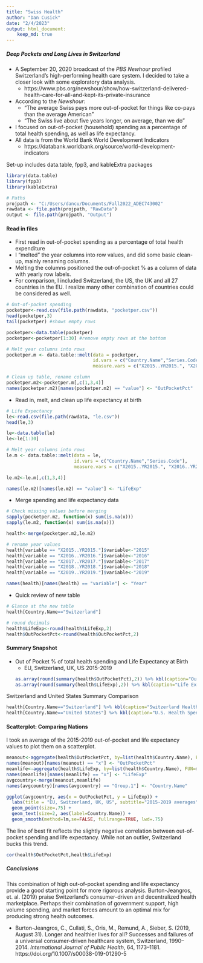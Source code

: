 ---
title: "Swiss Health"
author: "Dan Cusick"
date: "2/4/2023"
output: html_document:
    keep_md: true
---

##### **Deep Pockets and Long Lives in Switzerland**
* A September 20, 2020 broadcast of the *PBS Newhour* profiled Switzerland's high-performing health care system. I decided to take a closer look with some exploratory data analysis. 
  + https://www.pbs.org/newshour/show/how-switzerland-delivered-health-care-for-all-and-kept-its-private-insurance
* According to the *Newshour*:
  + "The average Swiss pays more out-of-pocket for things like co-pays than the average American"
  + "The Swiss live about five years longer, on average, than we do"
* I focused on out-of-pocket (household) spending as a percentage of total health spending, as well as life expectancy.
* All data is from the World Bank World Development Indicators
  + https://databank.worldbank.org/source/world-development-indicators

Set-up includes data.table, fpp3, and kableExtra packages
```{r include= FALSE}
library(data.table)
library(fpp3)
library(kableExtra)
```

```{r}
# Paths
projpath <- "C:/Users/dancu/Documents/Fall2022_ADEC743002"
rawdata <- file.path(projpath, "RawData")
output <- file.path(projpath, "Output")
```

#### **Read in files**
* First read in out-of-pocket spending as a percentage of total health expenditure
* I "melted" the year columns into row values, and did some basic clean-up, mainly renaming columns. 
* Melting the columns positioned the out-of-pocket % as a column of data with yearly row labels.
* For comparison, I included Switzerland, the US, the UK and all 27 countries in the EU. I realize many other combination of countries could be considered as well. 
```{r}
# Out-of-pocket spending 
pocketper<-read.csv(file.path(rawdata, "pocketper.csv"))
head(pocketper,3)
tail(pocketper) #shows empty rows

pocketper<-data.table(pocketper)
pocketper<-pocketper[1:30] #remove empty rows at the bottom

# Melt year columns into rows
pocketper.m <- data.table::melt(data = pocketper,
                                id.vars = c("Country.Name","Series.Code"),
                                measure.vars = c("X2015..YR2015.", "X2016..YR2016.", "X2017..YR2017.", "X2018..YR2018.","X2019..YR2019."))	

# Clean up table, rename column
pocketper.m2<-pocketper.m[,c(1,3,4)]
names(pocketper.m2)[names(pocketper.m2) == "value"] <- "OutPocketPct"
```

* Read in, melt, and clean up life expectancy at birth
```{r}
# Life Expectancy
le<-read.csv(file.path(rawdata, "le.csv"))
head(le,3)

le<-data.table(le)
le<-le[1:30]

# Melt year columns into rows
le.m <- data.table::melt(data = le,
                         id.vars = c("Country.Name","Series.Code"),
                         measure.vars = c("X2015..YR2015.", "X2016..YR2016.", "X2017..YR2017.", "X2018..YR2018.","X2019..YR2019."))	

le.m2<-le.m[,c(1,3,4)]

names(le.m2)[names(le.m2) == "value"] <- "LifeExp"
```

* Merge spending and life expectancy data
```{r}
# Check missing values before merging
sapply(pocketper.m2, function(x) sum(is.na(x)))
sapply(le.m2, function(x) sum(is.na(x)))

health<-merge(pocketper.m2,le.m2)

# rename year values
health[variable == "X2015..YR2015."]$variable<-"2015"
health[variable == "X2016..YR2016."]$variable<-"2016"
health[variable == "X2017..YR2017."]$variable<-"2017"
health[variable == "X2018..YR2018."]$variable<-"2018"
health[variable == "X2019..YR2019."]$variable<-"2019"

names(health)[names(health) == "variable"] <- "Year"
```

* Quick review of new table
```{r}
# Glance at the new table
health[Country.Name=="Switzerland"]

# round decimals
health$LifeExp<-round(health$LifeExp,2)
health$OutPocketPct<-round(health$OutPocketPct,2)
```


#### **Summary Snapshot**
* Out of Pocket % of total health spending and Life Expectancy at Birth
  + EU, Switzerland, UK, US 2015-2019
```{r}
as.array(round(summary(health$OutPocketPct),2)) %>% kbl(caption="Out of Pocket %", col.names = NULL) %>% kable_classic(full_width=F,html_font="Times New Roman")
as.array(round(summary(health$LifeExp),2)) %>% kbl(caption="Life Expectancy", col.names = NULL) %>% kable_classic(full_width=F,html_font="Times New Roman")
```

Switzerland and United States Summary Comparison
```{r}
health[Country.Name=="Switzerland"] %>% kbl(caption="Switzerland Health Spending and LE") %>% kable_classic(full_width=F,html_font="Times New Roman")
health[Country.Name=="United States"] %>% kbl(caption="U.S. Health Spending and LE") %>% kable_classic(full_width=F,html_font="Times New Roman")
```

#### **Scatterplot: Comparing Nations**
I took an average of the 2015-2019 out-of-pocket and life expectancy values to plot them on a scatterplot. 

```{r}
meanout<-aggregate(health$OutPocketPct, by=list(health$Country.Name), FUN=mean)
names(meanout)[names(meanout) == "x"] <- "OutPocketPct"
meanlife<-aggregate(health$LifeExp, by=list(health$Country.Name), FUN=mean)
names(meanlife)[names(meanlife) == "x"] <- "LifeExp"
avgcountry<-merge(meanout,meanlife)
names(avgcountry)[names(avgcountry) == "Group.1"] <- "Country.Name"

ggplot(avgcountry, aes(x = OutPocketPct, y = LifeExp)) +
  labs(title = "EU, Switzerland, UK, US", subtitle="2015-2019 averages",x="Out of Pocket Spending (% of health spending)", y="Life Expectancy (years)")+
  geom_point(size=.75) +
  geom_text(size=2, aes(label=Country.Name)) +
  geom_smooth(method=lm,se=FALSE, fullrange=TRUE, lwd=.75)
```

The line of best fit reflects the slightly negative correlation between out-of-pocket spending and life expectancy. While not an outlier, Switzerland bucks this trend. 
```{r}
cor(health$OutPocketPct,health$LifeExp)
```

##### **Conclusions**
This combination of high out-of-pocket spending and life expectancy provide a good starting point for more rigorous analysis. Burton-Jeangros, et. al. (2019) praise Switzerland's  consumer-driven and decentralized health marketplace. Perhaps their combination of government support, high volume spending, and market forces amount to an optimal mix for producing strong health outcomes. 

* Burton-Jeangros, C., Cullati, S., Oris, M., Remund, A., Sieber, S. (2019, August 31). Longer and healthier lives for all? Successes and failures of
a universal consumer-driven healthcare system, Switzerland, 1990–2014. *International Journal of Public Health*, 64, 1173–1181.
https://doi.org/10.1007/s00038-019-01290-5




